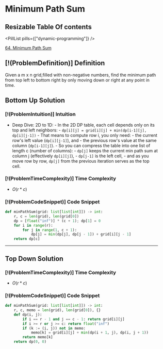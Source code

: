# Minimum Path Sum

## Resizable Table Of contents

<DifficultyBadge difficulty="medium" />

<PillList pills={["dynamic-programming"]} />

[64. Minimum Path Sum](https://leetcode.com/problems/minimum-path-sum)

## [!(ProblemDefinition)] Definition

Given a m x n grid,filled with non-negative numbers, find the minimum path from top left to bottom right by only moving down or right at any point in time.

## Bottom Up Solution

### [!(ProblemIntuition)] Intuition

- Deep Dive: 2D to 1D:
        - In the 2D DP table, each cell depends only on its top and left neighbors:
        - `dp[i][j] = grid[i][j] + min(dp[i-1][j], dp[i][j-1])`
        - That means to compute row i, you only need:
            - the current row's left value (`dp[i][j-1]`), and
            - the previous row's value at the same column (`dp[i-1][j]`).
        - So you can compress the table into one list of length c (number of columns):
            - `dp[j]` keeps the current min path sum at column j (effectively `dp[i][j]`),
            - `dp[j-1]` is the left cell,
            - and as you move row by row, `dp[j]` from the previous iteration serves as the top cell.

### [!(ProblemTimeComplexity)] Time Complexity

- $O(r * c)$

### [!(ProblemCodeSnippet)] Code Snippet

```python meta="source=problems/64-minimum-path-sum/bottom-up.py"
def minPathSum(grid: list[list[int]]) -> int:
    r, c = len(grid), len(grid[0])
    dp = [float("inf")] * (c + 1); dp[1] = 0
    for i in range(r):
        for j in range(1, c + 1):
            dp[j] = min(dp[j], dp[j - 1]) + grid[i][j - 1]
    return dp[c]
```


---

## Top Down Solution

### [!(ProblemTimeComplexity)] Time Complexity

- $O(r * c)$

### [!(ProblemCodeSnippet)] Code Snippet

```python meta="source=problems/64-minimum-path-sum/top-down.py"
def minPathSum(grid: list[list[int]]) -> int:
    r, c, memo = len(grid), len(grid[0]), {}
    def dp(i, j):
        if i == r - 1 and j == c - 1: return grid[i][j]
        if i >= r or j >= c: return float("inf")
        if (k := (i, j)) not in memo:
            memo[k] = grid[i][j] + min(dp(i + 1, j), dp(i, j + 1))
        return memo[k]
    return dp(0, 0)
```

